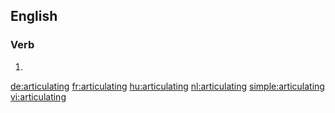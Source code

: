 ==English==

===Verb===
{{head|en|present participle}}

# {{present participle of|articulate|lang=en}}

[[de:articulating]]
[[fr:articulating]]
[[hu:articulating]]
[[nl:articulating]]
[[simple:articulating]]
[[vi:articulating]]